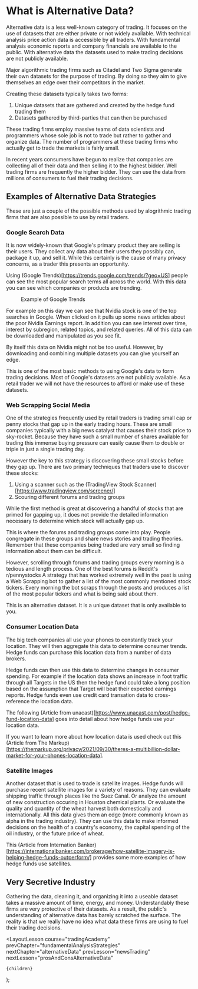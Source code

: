 
# What is Alternative Data?

Alternative data is a less well-known category of trading. It focuses on the use of datasets that are either private
or not widely available. With technical analysis price action
data is accessible by all traders. With fundamental analysis economic reports and company financials are available to the
public. With alternative data the datasets used to make trading decisions are not publicly available.

Major algorithmic trading firms such as Citadel and Two Sigma generate their own datasets for the purpose of trading. By
doing so they aim to give themselves an edge over their competitors in the market.

Creating these datasets typically takes two forms:

1. Unique datasets that are gathered and created by the hedge fund trading them
2. Datasets gathered by third-parties that can then be purchased

These trading firms employ massive teams of data scientists and programmers whose sole job is not to trade but rather
to gather and organize data. The number of programmers at these trading firms who actually get to trade the markets
is fairly small.

In recent years consumers have begun to realize that companies are collecting all of their data and then selling it to
the highest bidder. Well trading firms are frequently the higher bidder. They can use the data from millions of consumers
to fuel their trading decisions.

## Examples of Alternative Data Strategies

These are just a couple of the possible methods used by alogrithmic trading firms that are also possible to use by
retail traders.

### Google Search Data

It is now widely-known that Google's primary product they are selling is their users. They collect any data about their
users they possibly can, package it up, and sell it. While this certainly is the cause of many privacy concerns, as a trader
this presents an opportunity.

Using (Google Trends)[https://trends.google.com/trends/?geo=US] people can see the most popular search terms all across
the world. With this data you can see which companies or products are trending.

<figure className="centerFigure">
  <Image
    src="/images/courses/tradingAcademy/alternativeData/googleTrends.webp"
    height={1370}
    width={2420}
    alt=""
  />
  <figcaption>Example of Google Trends</figcaption>
</figure>

For example on this day we can see that Nvidia stock is one of the top searches in Google. When clicked on it pulls up some
news articles about the poor Nvidia Earnings report. In addition you can see interest over time, interest by subregion,
related topics, and related queries. All of this data can be downloaded and manipulated as you see fit.

By itself this data on Nvidia might not be too useful. However, by downloading and combining multiple datasets you can
give yourself an edge.

This is one of the most basic methods to using Google's data to form trading decisions. Most of Google's datasets are not
publicly available. As a retail trader we will not have the resources to afford or make use of these datasets.

### Web Scrapping Social Media

One of the strategies frequently used by retail traders is trading small cap or penny stocks that gap up in the early
trading hours. These are small companies typically with a big news catalyst that causes their stock price to sky-rocket.
Because they have such a small number of shares available for trading this immense buying pressure can easily cause
them to double or triple in just a single trading day.

However the key to this strategy is discovering these small stocks before they gap up. There are two primary techniques that
traders use to discover these stocks:

1. Using a scanner such as the (TradingView Stock Scanner)[https://www.tradingview.com/screener/]
2. Scouring different forums and trading groups

While the first method is great at discovering a handful of stocks that are primed for gapping up, it does not provide
the detailed information necessary to determine which stock will actually gap up.

This is where the forums and trading groups come into play. People congregate in these groups and share news stories
and trading theories. Remember that these companies being traded are very small so finding information about them
can be difficult.

However, scrolling through forums and trading groups every morning is a tedious and length process. One of the best
forums is Reddit's r/pennystocks A strategy that has worked extremely well in the past is using a Web Scrapping bot to
gather a list of the most commonly mentioned stock tickers. Every morning the bot scraps through the posts and produces
a list of the most popular tickers and what is being said about them.

This is an alternative dataset. It is a unique dataset that is only available to you.

### Consumer Location Data

The big tech companies all use your phones to constantly track your location. They will then aggregate this data to
determine consumer trends. Hedge funds can purchase this location data from a number of data brokers.

Hedge funds can then use this data to determine changes in consumer spending. For example if the location data
shows an increase in foot traffic through all Targets in the US then the hedge fund could take a long position
based on the assumption that Target will beat their expected earnings reports. Hedge funds even use credit card
transation data to cross-reference the location data.

The following (Article from unacast)[https://www.unacast.com/post/hedge-fund-location-data] goes into detail about
how hedge funds use your location data.

If you want to learn more about how location data is used check out this (Article from The Markup)
[https://themarkup.org/privacy/2021/09/30/theres-a-multibillion-dollar-market-for-your-phones-location-data].

### Satellite Images

Another dataset that is used to trade is satellite images. Hedge funds will purchase recent satellite images for a
variety of reasons. They can evaluate shipping traffic through places like the Suez Canal. Or analyze the amount of
new construction occuring in Houston chemical plants. Or evaluate the quality and quantity of the wheat harvest both
domestically and internationally. All this data gives them an edge (more commonly known as alpha in the trading industry).
They can use this data to make informed decisions on the health of a country's economy, the capital spending of the oil
industry, or the future price of wheat.

This (Article from Internation Banker)
[https://internationalbanker.com/brokerage/how-satellite-imagery-is-helping-hedge-funds-outperform/] provides some
more examples of how hedge funds use satellites.

## Very Secretive Industry

Gathering the data, cleaning it, and organizing it into a useable dataset takes a massive amount of time, energy, and money.
Understandably these firms are very protective of their datasets. As a result, the public's understanding of alternative data
has barely scratched the surface. The reality is that we really have no idea what data these firms are using to
fuel their trading decisions.

  <LayoutLesson
    course="tradingAcademy"
    prevChapter="fundamentalAnalysisStrategies"
    nextChapter="alternativeData"
    prevLesson="newsTrading"
    nextLesson="prosAndConsAlternativeData"
  >
    {children}
  </LayoutLesson>
);
